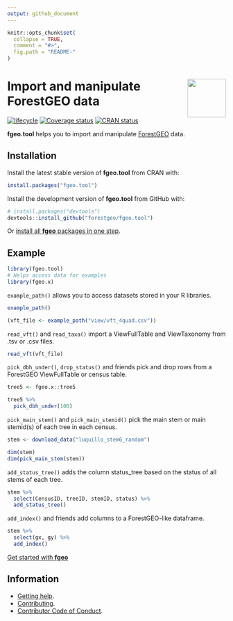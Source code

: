 ```yaml
---
output: github_document
---
```


<!-- README.md is generated from README.Rmd. Please edit that file -->

```r
knitr::opts_chunk$set(
  collapse = TRUE,
  comment = "#>",
  fig.path = "README-"
)
```

# <img src="https://i.imgur.com/vTLlhbp.png" align="right" height=88 /> Import and manipulate ForestGEO data

<!-- badges: start -->
[![lifecycle](https://img.shields.io/badge/lifecycle-maturing-blue.svg)](https://www.tidyverse.org/lifecycle/#maturing)
[![Coverage status](https://coveralls.io/repos/github/forestgeo/fgeo.tool/badge.svg)](https://coveralls.io/r/forestgeo/fgeo.tool?branch=master)
[![CRAN status](https://www.r-pkg.org/badges/version/fgeo.tool)](https://cran.r-project.org/package=fgeo.tool)
<!-- badges: end -->

__fgeo.tool__ helps you to import and manipulate [ForestGEO](<http://www.forestgeo.si.edu/>) data.

## Installation

Install the latest stable version of **fgeo.tool** from CRAN with:

```R
install.packages("fgeo.tool")
```

Install the development version of **fgeo.tool** from GitHub with:

```R
# install.packages("devtools")
devtools::install_github("forestgeo/fgeo.tool")
```

Or [install all **fgeo** packages in one step](https://forestgeo.github.io/fgeo/index.html#installation).

## Example

```r
library(fgeo.tool)
# Helps access data for examples
library(fgeo.x)
```

`example_path()` allows you to access datasets stored in your R libraries.

```r
example_path()

(vft_file <- example_path("view/vft_4quad.csv"))
```

`read_vft()` and `read_taxa()` import a ViewFullTable and ViewTaxonomy from .tsv or .csv files.

```r
read_vft(vft_file)
```

`pick_dbh_under()`, `drop_status()` and friends pick and drop rows from a ForestGEO ViewFullTable or census table.

```r
tree5 <- fgeo.x::tree5

tree5 %>% 
  pick_dbh_under(100)
```

`pick_main_stem()` and `pick_main_stemid()` pick the main stem or main stemid(s) of each tree in each census.

```r
stem <- download_data("luquillo_stem6_random")

dim(stem)
dim(pick_main_stem(stem))
```

`add_status_tree()` adds the column status_tree based on the status of all stems of each tree.

```r
stem %>% 
  select(CensusID, treeID, stemID, status) %>% 
  add_status_tree()
```

`add_index()` and friends add columns to a ForestGEO-like dataframe.

```r
stem %>% 
  select(gx, gy) %>% 
  add_index()
```

[Get started with __fgeo__](https://forestgeo.github.io/fgeo)

## Information

* [Getting help](https://forestgeo.github.io/fgeo.tool/SUPPORT.html).
* [Contributing](https://forestgeo.github.io/fgeo.tool/CONTRIBUTING.html).
* [Contributor Code of Conduct](https://forestgeo.github.io/fgeo.tool/CODE_OF_CONDUCT.html).
